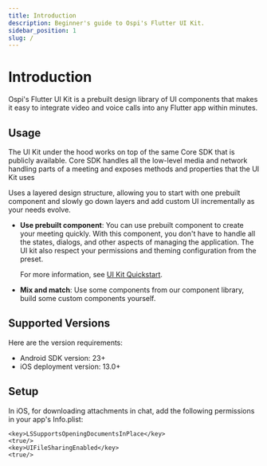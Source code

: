 ```yaml
---
title: Introduction
description: Beginner's guide to Ospi's Flutter UI Kit.
sidebar_position: 1
slug: /
---
```


# Introduction

Ospi's Flutter UI Kit is a prebuilt design library of UI components that makes it easy to integrate video and voice calls into any Flutter app within minutes.

## Usage

The UI Kit under the hood works on top of the same Core SDK that is publicly available. Core SDK handles all the low-level media and network handling parts
of a meeting and exposes methods and properties that the UI Kit uses

Uses a layered design structure, allowing you to start with one prebuilt component and slowly go down layers and add custom UI incrementally as your needs evolve.

- **Use prebuilt component**: You can use prebuilt component to
  create your meeting quickly. With this component, you don't have to handle all
  the states, dialogs, and other aspects of managing the application. The UI kit
  also respect your permissions and theming configuration from the preset.

  For more information, see [UI Kit Quickstart](/flutter/quickstart).

- **Mix and match**: Use some components from our component library, build some custom components yourself.

## Supported Versions

Here are the version requirements:

- Android SDK version: 23+
- iOS deployment version: 13.0+

## Setup

In iOS, for downloading attachments in chat, add the following permissions in your app's Info.plist:

```
<key>LSSupportsOpeningDocumentsInPlace</key>
<true/>
<key>UIFileSharingEnabled</key>
<true/>
```

<head>
  <title>Flutter Introduction</title>
  <meta name="description" content="Explore Ospi's Flutter documentation for seamless integration and development. Learn how to enhance your Flutter applications with Ospi features."/>
</head>
